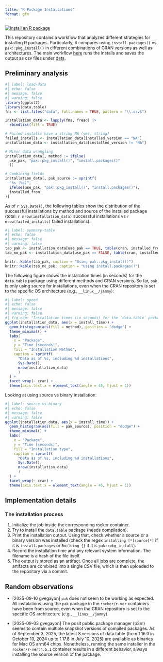 ```yaml
---
title: "R Package Installations"
format: gfm
---
```


[![Install an R package](https://github.com/gvegayon/r-pkg-installs/actions/workflows/install_an_r_package.yaml/badge.svg)](https://github.com/gvegayon/r-pkg-installs/actions/workflows/install_an_r_package.yaml)

This repository contains a workflow that analyzes different strategies for installing R packages. Particularly, it compares using `install.packages()` vs `pak::pkg_install()` in different combinations of CRAN versions as well as architectures. The main workflow [here](./.github/workflows/install_an_r_package.yaml) runs the installs and saves the output as csv files under [data](./data).

## Preliminary analysis

```r
#| label: load-data
#| echo: false
#| message: false
#| warning: false
library(ggplot2)
library(data.table)
fns <- list.files("data", full.names = TRUE, pattern = "\\.csv$")

installation_data <- lapply(fns, fread) |>
  rbindlist(fill = TRUE)

# Failed installs have a string NA (yes, string)
failed_installs <- installation_data[installed_version == "NA"]
installation_data <- installation_data[installed_version != "NA"]

# Minor data wrangling
installation_data[, method := ifelse(
  use_pak, "pak::pkg_install()", "install.packages()"
  )]

# Combining fields
installation_data[, pak_source := sprintf(
  "%s (%s)",
  ifelse(use_pak, "pak::pkg_install()", "install.packages()"),
  installed_from
)]
```

As of `r Sys.Date()`, the following tables show the distribution of the successful installations by method and source of the installed package (total: `r nrow(installation_data)` successful installations vs `r nrow(failed_installs)` failed installations):

```r
#| label: summary-table
#| echo: false
#| message: false
#| warning: false
tab_pak <- installation_data[use_pak == TRUE, table(cran, installed_from)]
tab_no_pak <- installation_data[use_pak == FALSE, table(cran, installed_from)]

knitr::kable(tab_pak, caption = "Using pak::pkg_install()")
knitr::kable(tab_no_pak, caption = "Using install.packages()")
```

The following figure shows the installation times (in seconds) for the `data.table` package using different methods and CRAN versions. So far, `pak` is only using source for installations, even when the CRAN repository is set to the specific OS architecture (e.g., `__linux__/jammy`):

```r
#| label: speed
#| echo: false
#| message: false
#| warning: false
#| fig-cap: "Installation times (in seconds) for the `data.table` package using different methods and CRAN versions."
ggplot(installation_data, aes(x = install_time)) +
  geom_histogram(aes(fill = method), position = "dodge") +
  theme_minimal() +
  labs(
    x = "Package",
    y = "Time (seconds)",
    fill = "Installation Method",
    caption = sprintf(
      "Data as of %s, including %d installations",
      Sys.Date(),
      nrow(installation_data)
      )
  ) +
  facet_wrap(~ cran) +
  theme(axis.text.x = element_text(angle = 45, hjust = 1))
```

Looking at using source vs binary installation:

```r
#| label: source-vs-binary
#| echo: false
#| message: false
#| warning: false
ggplot(installation_data, aes(x = install_time)) +
  geom_histogram(aes(fill = pak_source), position = "dodge") +
  theme_minimal() +
  labs(
    x = "Package",
    y = "Time (seconds)",
    fill = "Installation type",
    caption = sprintf(
      "Data as of %s, including %d installations",
      Sys.Date(),
      nrow(installation_data)
      )
  ) +
  facet_wrap(~ cran) +
  theme(axis.text.x = element_text(angle = 45, hjust = 1))
```

## Implementation details

### The installation process

1. Initialize the job inside the corresponding rocker container.
2. Try to install the `data.table` package (needs compilation).
3. Print the installation output. Using that, check whether a source or a binary version was installed (check the regex `installing [*]source[*]` if it is `install.packages` or `Building {}` if it is `pak::pkg_install`).
4. Record the installation time and any relevant system information. The filename is a hash of the file itself.
5. The output is stored as an artifact. Once all jobs are complete, the artifacts are combined into a single CSV file, which is then uploaded to the repository via a commit.

## Random observations

- [2025-09-10 gvegayon] `pak` does not seem to be working as expected. All instalations using the `pak` package in the `rocker/r-ver` containers have been from source, even when the CRAN repository is set to the specific OS architecture (e.g., `__linux__/jammy`). 

- [2025-09-03 gvegayon] The posit public package manager (p3m) seems to contain multiple snapshot versions of compiled packages. As of September 3, 2025, the latest 8 versions of data.table (from 1.16.0 in October 10, 2024 up to 1.17.8 in July 10, 2025) are available as binaries for Mac OS arm64 chips. Nonetheless, running the same installer in the `rocker/r-ver:4.5.1` container results in a different behavior, always installing the source version of the package.